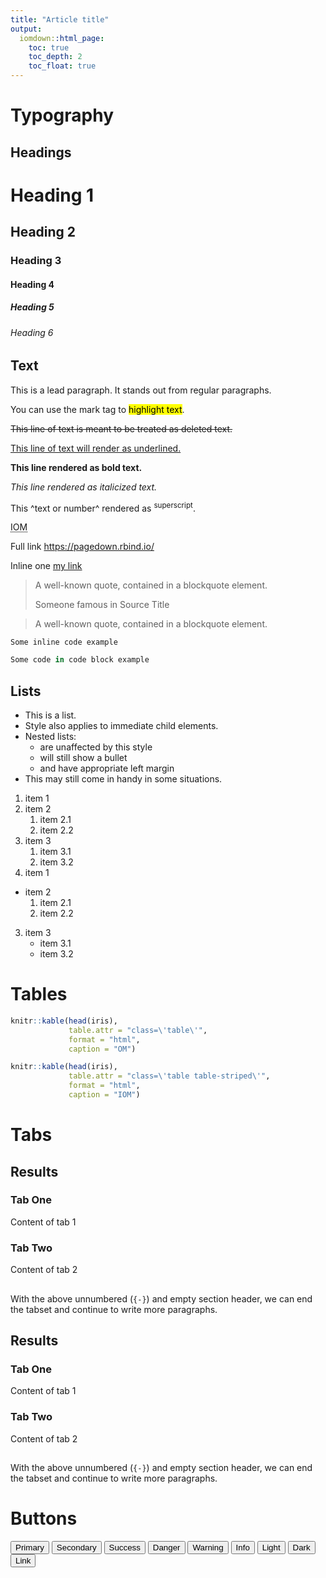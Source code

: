 ```yaml
---
title: "Article title"
output:
  iomdown::html_page:
    toc: true
    toc_depth: 2
    toc_float: true
---
```


# Typography

## Headings

# Heading 1

## Heading 2

### Heading 3

#### Heading 4

##### Heading 5

###### Heading 6

## Text

::: {.lead}
This is a lead paragraph. It stands out from regular paragraphs.
:::

You can use the mark tag to <mark>highlight text</mark>.

~~This line of text is meant to be treated as deleted text.~~


<u>This line of text will render as underlined.</u>

**This line rendered as bold text.**

*This line rendered as italicized text.*

This ^text or number^ rendered as ^superscript^.

<abbr title="International Organisation for Migration">IOM</abbr>

Full link <https://pagedown.rbind.io/>

Inline one [my link](https://pagedown.rbind.io/)

> A well-known quote, contained in a blockquote element.
>
> Someone famous in Source Title

> A well-known quote, contained in a blockquote element.

`Some inline code example`

```r
Some code in code block example
```

## Lists

- This is a list.
- Style also applies to immediate child elements.
- Nested lists:
    - are unaffected by this style
    - will still show a bullet
    - and have appropriate left margin
- This may still come in handy in some situations.

1. item 1
2. item 2
    1. item 2.1
    2. item 2.2
3. item 3
    1. item 3.1
    2. item 3.2
    
1. item 1
* item 2
    1. item 2.1
    2. item 2.2
3. item 3
    * item 3.1
    * item 3.2
    
# Tables

```r
knitr::kable(head(iris),
             table.attr = "class=\'table\'",
             format = "html",
             caption = "OM")
```

```r
knitr::kable(head(iris),
             table.attr = "class=\'table table-striped\'",
             format = "html",
             caption = "IOM")
```

# Tabs

## Results {.tabset}

### Tab One

Content of tab 1

### Tab Two

Content of tab 2

## {-}

With the above unnumbered (`{-}`) and empty section header,
we can end the tabset and continue to write more paragraphs.

## Results {.tabset .tabset-pills}

### Tab One

Content of tab 1

### Tab Two

Content of tab 2

## {-}

With the above unnumbered (`{-}`) and empty section header,
we can end the tabset and continue to write more paragraphs.

# Buttons

<button type="button" class="btn btn-primary">Primary</button>
<button type="button" class="btn btn-secondary">Secondary</button>
<button type="button" class="btn btn-success">Success</button>
<button type="button" class="btn btn-danger">Danger</button>
<button type="button" class="btn btn-warning">Warning</button>
<button type="button" class="btn btn-info">Info</button>
<button type="button" class="btn btn-light">Light</button>
<button type="button" class="btn btn-dark">Dark</button>

<button type="button" class="btn btn-link">Link</button>
